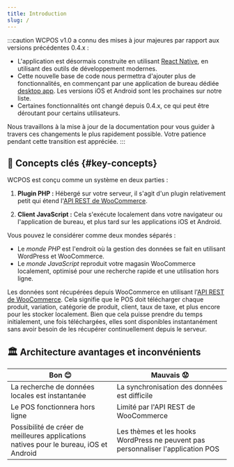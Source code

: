 ```yaml
---
title: Introduction
slug: /
---
```



:::caution
WCPOS v1.0 a connu des mises à jour majeures par rapport aux versions précédentes 0.4.x :

- L'application est désormais construite en utilisant [React Native](https://reactnative.dev/), en utilisant des outils de développement modernes.
- Cette nouvelle base de code nous permettra d'ajouter plus de fonctionnalités, en commençant par une application de bureau dédiée [desktop app](https://github.com/wcpos/electron/releases). Les versions iOS et Android sont les prochaines sur notre liste.
- Certaines fonctionnalités ont changé depuis 0.4.x, ce qui peut être déroutant pour certains utilisateurs.

Nous travaillons à la mise à jour de la documentation pour vous guider à travers ces changements le plus rapidement possible. Votre patience pendant cette transition est appréciée.
:::

## 🔑 Concepts clés {#key-concepts}

WCPOS est conçu comme un système en deux parties :

1. **Plugin PHP :** Hébergé sur votre serveur, il s'agit d'un plugin relativement petit qui étend l'[API REST de WooCommerce](/reference/wc-rest-api).

2. **Client JavaScript :** Cela s'exécute localement dans votre navigateur ou l'application de bureau, et plus tard sur les applications iOS et Android.

Vous pouvez le considérer comme deux mondes séparés :

- Le _monde PHP_ est l'endroit où la gestion des données se fait en utilisant WordPress et WooCommerce.
- Le _monde JavaScript_ reproduit votre magasin WooCommerce localement, optimisé pour une recherche rapide et une utilisation hors ligne.

<LocalizedSVG svgName="pos-client-woo-server" />

Les données sont récupérées depuis WooCommerce en utilisant l'[API REST de WooCommerce](https://woocommerce.github.io/woocommerce-rest-api-docs/). Cela signifie que le POS doit télécharger chaque produit, variation, catégorie de produit, client, taux de taxe, et plus encore pour les stocker localement.
Bien que cela puisse prendre du temps initialement, une fois téléchargées, elles sont disponibles instantanément sans avoir besoin de les récupérer continuellement depuis le serveur.

## 🏛️ Architecture avantages et inconvénients

| Bon 😊                                                                                 | Mauvais 😟                                                                       |
| -------------------------------------------------------------------------------------- | -------------------------------------------------------------------------------- |
| La recherche de données locales est instantanée                                        | La synchronisation des données est difficile                                     |
| Le POS fonctionnera hors ligne                                                         | Limité par l'API REST de WooCommerce                                             |
| Possibilité de créer de meilleures applications natives pour le bureau, iOS et Android | Les thèmes et les hooks WordPress ne peuvent pas personnaliser l'application POS |
